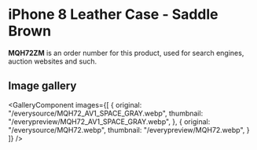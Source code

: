 
# iPhone 8 Leather Case - Saddle Brown

<Callout type='info' emoji='👉🏻'>**MQH72ZM** is an order number for this product, used for search engines, auction websites and such.</Callout>

## Image gallery

<GalleryComponent
    images={[
      {
        original: "/everysource/MQH72_AV1_SPACE_GRAY.webp",
        thumbnail: "/everypreview/MQH72_AV1_SPACE_GRAY.webp",
      },
      {
        original: "/everysource/MQH72.webp",
        thumbnail: "/everypreview/MQH72.webp",
      }
    ]}
  />
